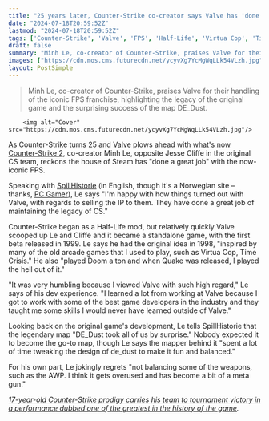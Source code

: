 ```yaml
---
title: "25 years later, Counter-Strike co-creator says Valve has 'done a great job' with the FPS icon, and he still regrets 'not balancing some of the weapons, such as the AWP'"
date: "2024-07-18T20:59:52Z"
lastmod: "2024-07-18T20:59:52Z"
tags: ['Counter-Strike', 'Valve', 'FPS', 'Half-Life', 'Virtua Cop', 'Time Crisis', 'Doom', 'Quake', 'DE_Dust', 'AWP']
draft: false
summary: "Minh Le, co-creator of Counter-Strike, praises Valve for their handling of the iconic FPS franchise, highlighting the legacy of the original game and the surprising success of the map DE_Dust."
images: ["https://cdn.mos.cms.futurecdn.net/ycyvXg7YcMgWqLLk54VLzh.jpg"]
layout: PostSimple
---
```

> Minh Le, co-creator of Counter-Strike, praises Valve for their handling of the iconic FPS franchise, highlighting the legacy of the original game and the surprising success of the map DE_Dust.


        <img alt="Cover" src="https://cdn.mos.cms.futurecdn.net/ycyvXg7YcMgWqLLk54VLzh.jpg"/>
        
As Counter-Strike turns 25 and [Valve](https://www.gamesradar.com/tag/valve/) plows ahead with [what's now Counter-Strike 2](https://www.gamesradar.com/after-11-years-of-csgo-counter-strike-2-has-officially-replaced-the-biggest-game-on-steam/), co-creator Minh Le, opposite Jesse Cliffe in the original CS team, reckons the house of Steam has "done a great job" with the now-iconic FPS.

Speaking with [<u>SpillHistorie</u>](https://spillhistorie.no/interview-with-counter-strike-creator-minh-le/) (in English, though it's a Norwegian site – thanks, [<u>PC Gamer</u>](https://www.pcgamer.com/games/fps/counter-strike-co-creator-says-hes-happy-they-sold-the-game-to-valvethey-have-done-a-great-job-of-maintaining-the-legacy/)), Le says "I'm happy with how things turned out with Valve, with regards to selling the IP to them. They have done a great job of maintaining the legacy of CS." 

Counter-Strike began as a Half-Life mod, but relatively quickly Valve scooped up Le and Cliffe and it became a standalone game, with the first beta released in 1999. Le says he had the original idea in 1998, "inspired by many of the old arcade games that I used to play, such as Virtua Cop, Time Crisis." He also "played Doom a ton and when Quake was released, I played the hell out of it." 

"It was very humbling because I viewed Valve with such high regard," Le says of his dev experience. "I learned a lot from working at Valve because I got to work with some of the best game developers in the industry and they taught me some skills I would never have learned outside of Valve."

Looking back on the original game's development, Le tells SpillHistorie that the legendary map "DE_Dust took all of us by surprise." Nobody expected it to become the go-to map, though Le says the mapper behind it "spent a lot of time tweaking the design of de_dust to make it fun and balanced." 

For his own part, Le jokingly regrets "not balancing some of the weapons, such as the AWP. I think it gets overused and has become a bit of a meta gun." 

[<u><em>17-year-old Counter-Strike prodigy carries his team to tournament victory in a performance dubbed one of the greatest in the history of the game</em></u>](https://www.gamesradar.com/counter-strike-cs2-donk-team-spirit/)*.*
        